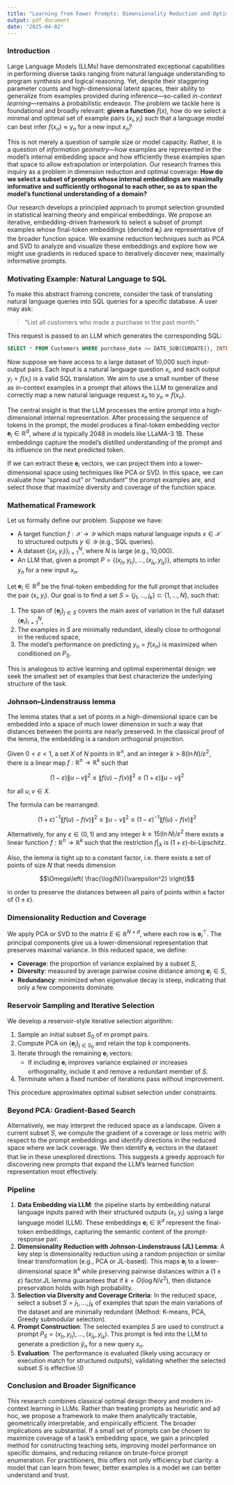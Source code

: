 ---
title: "Learning from Fewer Prompts: Dimensionality Reduction and Optimal Coverage in LLM Prompt Embedding Space"
output: pdf_document
date: "2025-04-02"
---

### **Introduction**

Large Language Models (LLMs) have demonstrated exceptional capabilities in performing diverse tasks ranging from natural language understanding to program synthesis and logical reasoning. Yet, despite their staggering parameter counts and high-dimensional latent spaces, their ability to generalize from examples provided during inference—so-called *in-context learning*—remains a probabilistic endeavor. The problem we tackle here is foundational and broadly relevant: **given a function** $f(x)$, how do we select a minimal and optimal set of example pairs $(x_i, y_i)$ such that a language model can best infer $f(x_n) \approx y_n$ for a new input $x_n$?

This is not merely a question of sample size or model capacity. Rather, it is a question of *information geometry*—how examples are represented in the model’s internal embedding space and how efficiently these examples span that space to allow extrapolation or interpolation. Our research frames this inquiry as a problem in dimension reduction and optimal coverage: **How do we select a subset of prompts whose internal embeddings are maximally informative and sufficiently orthogonal to each other, so as to span the model’s functional understanding of a domain?**

Our research develops a principled approach to prompt selection grounded in statistical learning theory and empirical embeddings. We propose an iterative, embedding-driven framework to select a subset of prompt examples whose final-token embeddings (denoted $\mathbf{e}_i$) are representative of the broader function space. We examine reduction techniques such as PCA and SVD to analyze and visualize these embeddings and explore how we might use gradients in reduced space to iteratively discover new, maximally informative prompts.

### **Motivating Example: Natural Language to SQL**

To make this abstract framing concrete, consider the task of translating natural language queries into SQL queries for a specific database. A user may ask:

> “List all customers who made a purchase in the past month.”

This request is passed to an LLM which generates the corresponding SQL:

``` sql
SELECT * FROM Customers WHERE purchase_date >= DATE_SUB(CURDATE(), INTERVAL 1 MONTH);
```

Now suppose we have access to a large dataset of 10,000 such input-output pairs. Each input is a natural language question $x_i$, and each output $y_i = f(x_i)$ is a valid SQL translation. We aim to use a small number of these as in-context examples in a prompt that allows the LLM to generalize and correctly map a new natural language request $x_n$ to $y_n \approx f(x_n)$.

The central insight is that the LLM processes the entire prompt into a high-dimensional internal representation. After processing the sequence of tokens in the prompt, the model produces a final-token embedding vector $\mathbf{e}_i \in \mathbb{R}^d$, where $d$ is typically 2048 in models like LLaMA-3 1B. These embeddings capture the model’s distilled understanding of the prompt and its influence on the next predicted token.

If we can extract these $\mathbf{e}_i$ vectors, we can project them into a lower-dimensional space using techniques like PCA or SVD. In this space, we can evaluate how "spread out" or "redundant" the prompt examples are, and select those that maximize diversity and coverage of the function space.

### **Mathematical Framework**

Let us formally define our problem. Suppose we have:

-   A target function $f: \mathcal{X} \rightarrow \mathcal{Y}$ which maps natural language inputs $x \in \mathcal{X}$ to structured outputs $y \in \mathcal{Y}$ (e.g., SQL queries).
-   A dataset $\{(x_i, y_i)\}_{i=1}^{N}$, where $N$ is large (e.g., 10,000).
-   An LLM that, given a prompt $P = \{(x_{j_1}, y_{j_1}), \ldots, (x_{j_k}, y_{j_k})\}$, attempts to infer $y_n$ for a new input $x_n$.

Let $\mathbf{e}_i \in \mathbb{R}^d$ be the final-token embedding for the full prompt that includes the pair $(x_i, y_i)$. Our goal is to find a set $S = \{j_1, \ldots, j_k\} \subset \{1,\ldots,N\}$, such that:

1.  The span of $\{\mathbf{e}_j\}_{j \in S}$ covers the main axes of variation in the full dataset $\{\mathbf{e}_i\}_{i=1}^N$,
2.  The examples in $S$ are minimally redundant, ideally close to orthogonal in the reduced space,
3.  The model’s performance on predicting $y_n = f(x_n)$ is maximized when conditioned on $P_S$.

This is analogous to active learning and optimal experimental design: we seek the smallest set of examples that best characterize the underlying structure of the task.

### **Johnson–Lindenstrauss lemma**

The lemma states that a set of points in a high-dimensional space can be embedded into a space of much lower dimension in such a way that distances between the points are nearly preserved. In the classical proof of the lemma, the embedding is a random orthogonal projection.

Given $0 < \varepsilon < 1$, a set $X$ of $N$ points in $\mathbb{R}^n$, and an integer $k > 8 (\ln N) / \varepsilon^2$, there is a linear map $f : \mathbb{R}^n \to \mathbb{R}^k$ such that

$$(1 - \varepsilon) \|u - v\|^2 \leq \|f(u) - f(v)\|^2 \leq (1 + \varepsilon) \|u - v\|^2$$

for all $u, v \in X$.

The formula can be rearranged:

$$(1 + \varepsilon)^{-1} \|f(u) - f(v)\|^2 \leq \|u - v\|^2 \leq (1 - \varepsilon)^{-1} \|f(u) - f(v)\|^2$$

Alternatively, for any $\varepsilon \in (0, 1)$ and any integer $k \geq 15 (\ln N) / \varepsilon^2$ there exists a linear function $f : \mathbb{R}^n \to \mathbb{R}^k$ such that the restriction $f|_X$ is $(1 + \varepsilon)$-bi-Lipschitz.

Also, the lemma is tight up to a constant factor, i.e. there exists a set of points of size $N$ that needs dimension

$$\Omega\left( \frac{\log(N)}{\varepsilon^2} \right)$$

in order to preserve the distances between all pairs of points within a factor of $(1 \pm \varepsilon)$.


### **Dimensionality Reduction and Coverage**

We apply PCA or SVD to the matrix $E \in \mathbb{R}^{N \times d}$, where each row is $\mathbf{e}_i^\top$. The principal components give us a lower-dimensional representation that preserves maximal variance. In this reduced space, we define:

-   **Coverage**: the proportion of variance explained by a subset $S$,
-   **Diversity**: measured by average pairwise cosine distance among $\mathbf{e}_j \in S$,
-   **Redundancy**: minimized when eigenvalue decay is steep, indicating that only a few components dominate.

### **Reservoir Sampling and Iterative Selection**

We develop a reservoir-style iterative selection algorithm:

1.  Sample an initial subset $S_0$ of $m$ prompt pairs.
2.  Compute PCA on $\{\mathbf{e}_j\}_{j \in S_0}$ and retain the top $k$ components.
3.  Iterate through the remaining $\mathbf{e}_i$ vectors:
    -   If including $\mathbf{e}_i$ improves variance explained or increases orthogonality, include it and remove a redundant member of $S$.
4.  Terminate when a fixed number of iterations pass without improvement.

This procedure approximates optimal subset selection under constraints.

### **Beyond PCA: Gradient-Based Search**

Alternatively, we may interpret the reduced space as a landscape. Given a current subset $S$, we compute the gradient of a coverage or loss metric with respect to the prompt embeddings and identify directions in the reduced space where we lack coverage. We then identify $\mathbf{e}_i$ vectors in the dataset that lie in these unexplored directions. This suggests a greedy approach for discovering new prompts that expand the LLM’s learned function representation most effectively.

### **Pipeline**

1. **Data Embedding via LLM**: the pipeline starts by embedding natural language inputs paired with their structured outputs $(x_i, y_i)$ using a large language model (LLM). These embeddings $\mathbf{e}_i \in \mathbb{R}^d$ represent the final-token embeddings, capturing the semantic content of the prompt-response pair.\
2. **Dimensionality Reduction with Johnson-Lindenstrauss (JL) Lemma**: A key step is dimensionality reduction using a random projection or similar linear transformation (e.g., PCA or JL-based). This maps $\mathbf{e}_i$ to a lower-dimensional space $\mathbb{R}^k$ while preserving pairwise distances within a $(1 \pm \varepsilon)$ factor.JL lemma guarantees that if $k = O(\log N / \varepsilon^2)$, then distance preservation holds with high probability.\
3. **Selection via Diversity and Coverage Criteria**: In the reduced space, select a subset $S = {j_1, \dots, j_k}$ of examples that span the main variations of the dataset and are minimally redundant (Method: K-means, PCA, Greedy submodular selection).\
4. **Prompt Construction**: The selected examples $S$ are used to construct a prompt $P_S = {(x_{j_1}, y_{j_1}), \dots, (x_{j_k}, y_{j_k})}$. This prompt is fed into the LLM to generate a prediction $\hat{y}_n$ for a new query $x_n$.\
5. **Evaluation**: The performance is evaluated (likely using accuracy or execution match for structured outputs), validating whether the selected subset $S$ is effective.\0


### **Conclusion and Broader Significance**

This research combines classical optimal design theory and modern in-context learning in LLMs. Rather than treating prompts as heuristic and ad hoc, we propose a framework to make them analytically tractable, geometrically interpretable, and empirically efficient. The broader implications are substantial. If a small set of prompts can be chosen to maximize coverage of a task’s embedding space, we gain a principled method for constructing teaching sets, improving model performance on specific domains, and reducing reliance on brute-force prompt enumeration. For practitioners, this offers not only efficiency but clarity: a model that can learn from fewer, better examples is a model we can better understand and trust.

